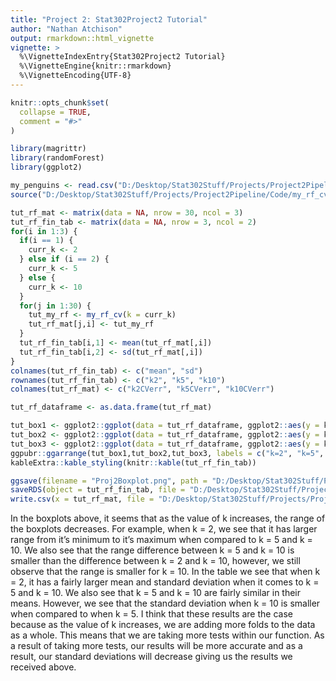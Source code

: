 ```yaml
---
title: "Project 2: Stat302Project2 Tutorial"
author: "Nathan Atchison"
output: rmarkdown::html_vignette
vignette: >
  %\VignetteIndexEntry{Stat302Project2 Tutorial}
  %\VignetteEngine{knitr::rmarkdown}
  %\VignetteEncoding{UTF-8}
---
```


```r
knitr::opts_chunk$set(
  collapse = TRUE,
  comment = "#>"
)
```

```r
library(magrittr)
library(randomForest)
library(ggplot2)
```


```r
my_penguins <- read.csv("D:/Desktop/Stat302Stuff/Projects/Project2Pipeline/Data/my_penguins.csv")
source("D:/Desktop/Stat302Stuff/Projects/Project2Pipeline/Code/my_rf_cv.R")
```

```r
tut_rf_mat <- matrix(data = NA, nrow = 30, ncol = 3)
tut_rf_fin_tab <- matrix(data = NA, nrow = 3, ncol = 2) 
for(i in 1:3) {
  if(i == 1) {
    curr_k <- 2
  } else if (i == 2) {
    curr_k <- 5
  } else {
    curr_k <- 10
  }
  for(j in 1:30) {
    tut_my_rf <- my_rf_cv(k = curr_k)
    tut_rf_mat[j,i] <- tut_my_rf
  }
  tut_rf_fin_tab[i,1] <- mean(tut_rf_mat[,i])
  tut_rf_fin_tab[i,2] <- sd(tut_rf_mat[,i])
}
colnames(tut_rf_fin_tab) <- c("mean", "sd")
rownames(tut_rf_fin_tab) <- c("k2", "k5", "k10")
colnames(tut_rf_mat) <- c("k2CVerr", "k5CVerr", "k10CVerr")

tut_rf_dataframe <- as.data.frame(tut_rf_mat)

tut_box1 <- ggplot2::ggplot(data = tut_rf_dataframe, ggplot2::aes(y = k2CVerr)) + ggplot2::geom_boxplot(fill = "blue")
tut_box2 <- ggplot2::ggplot(data = tut_rf_dataframe, ggplot2::aes(y = k5CVerr)) + ggplot2::geom_boxplot(fill = "red")
tut_box3 <- ggplot2::ggplot(data = tut_rf_dataframe, ggplot2::aes(y = k10CVerr)) + ggplot2::geom_boxplot(fill = "green")
ggpubr::ggarrange(tut_box1,tut_box2,tut_box3, labels = c("k=2", "k=5", "k=10"), ncol = 2, nrow = 2)
kableExtra::kable_styling(knitr::kable(tut_rf_fin_tab))
```

```r
ggsave(filename = "Proj2Boxplot.png", path = "D:/Desktop/Stat302Stuff/Projects/Project2Pipeline/Output/Figures")
saveRDS(object = tut_rf_fin_tab, file = "D:/Desktop/Stat302Stuff/Projects/Project2Pipeline/Output/Results/SummStatsTab.rds")
write.csv(x = tut_rf_mat, file = "D:/Desktop/Stat302Stuff/Projects/Project2Pipeline/Output/Results/SimResults.csv")
```

In the boxplots above, it seems that as the value of k increases, the range of the boxplots decreases. For example, when k = 2, we see that it has larger range from it's minimum to it's maximum when compared to k = 5 and k = 10. We also see that the range difference between k = 5 and k = 10 is smaller than the difference between k = 2 and k = 10, however, we still observe that the range is smaller for k = 10.  In the table we see that when k = 2, it has a fairly larger mean and standard deviation when it comes to k = 5 and k = 10. We also see that k = 5 and k = 10 are fairly similar in their means. However, we see that the standard deviation when k = 10 is smaller when compared to when k = 5. I think that these results are the case because as the value of k increases, we are adding more folds to the data as a whole. This means that we are taking more tests within our function. As a result of taking more tests, our results will be more accurate and as a result, our standard deviations will decrease giving us the results we received above. 
